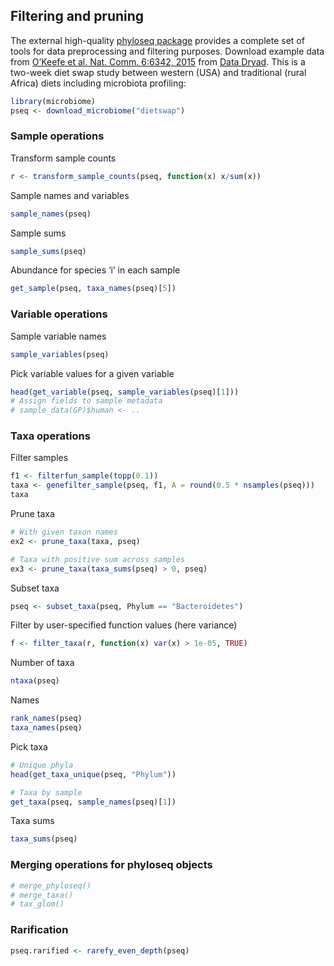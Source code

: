 ## Filtering and pruning

The external high-quality [phyloseq package](http://joey711.github.io/phyloseq/) provides a complete set of tools for data preprocessing and filtering purposes. Download example data from [O'Keefe et al. Nat. Comm. 6:6342, 2015](http://dx.doi.org/10.1038/ncomms7342) from [Data Dryad](http://dx.doi.org/10.5061/dryad.1mn1n). This is a two-week diet swap study between western (USA) and traditional (rural Africa) diets including microbiota profiling:

```r
library(microbiome)
pseq <- download_microbiome("dietswap")
```

### Sample operations


Transform sample counts

```r
r <- transform_sample_counts(pseq, function(x) x/sum(x))
```

Sample names and variables

```r
sample_names(pseq)
```

Sample sums

```r
sample_sums(pseq)
```

Abundance for species ‘i’ in each sample

```r
get_sample(pseq, taxa_names(pseq)[5])
```


### Variable operations

Sample variable names

```r
sample_variables(pseq)
```

Pick variable values for a given variable

```r
head(get_variable(pseq, sample_variables(pseq)[1]))
# Assign fields to sample metadata
# sample_data(GP)$human <- ..
```

### Taxa operations


Filter samples

```r
f1 <- filterfun_sample(topp(0.1))
taxa <- genefilter_sample(pseq, f1, A = round(0.5 * nsamples(pseq)))
taxa
```

Prune taxa

```r
# With given taxon names
ex2 <- prune_taxa(taxa, pseq)

# Taxa with positive sum across samples
ex3 <- prune_taxa(taxa_sums(pseq) > 0, pseq)
```

Subset taxa

```r
pseq <- subset_taxa(pseq, Phylum == "Bacteroidetes")
```


Filter by user-specified function values (here variance)

```r
f <- filter_taxa(r, function(x) var(x) > 1e-05, TRUE)
```

Number of taxa

```r
ntaxa(pseq)
```


Names

```r
rank_names(pseq)
taxa_names(pseq)
```


Pick taxa

```r
# Unique phyla
head(get_taxa_unique(pseq, "Phylum"))

# Taxa by sample 
get_taxa(pseq, sample_names(pseq)[1])
```


Taxa sums

```r
taxa_sums(pseq)
```


### Merging operations for phyloseq objects

```r
# merge_phyloseq()
# merge_taxa()
# tax_glom()
```


### Rarification

```r
pseq.rarified <- rarefy_even_depth(pseq)
```

